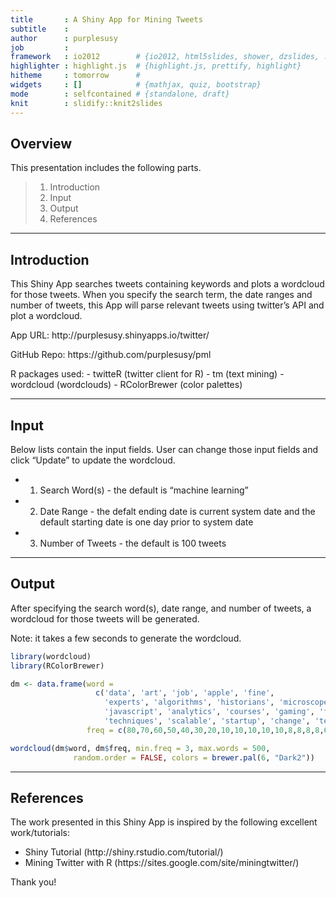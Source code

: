 ```yaml
---
title       : A Shiny App for Mining Tweets
subtitle    : 
author      : purplesusy
job         : 
framework   : io2012        # {io2012, html5slides, shower, dzslides, ...}
highlighter : highlight.js  # {highlight.js, prettify, highlight}
hitheme     : tomorrow      # 
widgets     : []            # {mathjax, quiz, bootstrap}
mode        : selfcontained # {standalone, draft}
knit        : slidify::knit2slides
---
```



## Overview

This presentation includes the following parts.

> 1. Introduction
> 2. Input 
> 3. Output
> 4. References

--- 

## Introduction 

This Shiny App searches tweets containing keywords and plots a wordcloud for those tweets. When you specify the search term, the date ranges and number of tweets, this App will parse relevant tweets using twitter's API and plot a wordcloud.

App URL: http://purplesusy.shinyapps.io/twitter/

GitHub Repo: https://github.com/purplesusy/pml

R packages used:
- twitteR (twitter client for R)
- tm (text mining)
- wordcloud (wordclouds)
- RColorBrewer (color palettes)

---

## Input

Below lists contain the input fields. User can change those input fields and click "Update" to update the wordcloud.

- 1. Search Word(s) - the default is "machine learning"
- 2. Date Range - the defalt ending date is current system date and the default starting date is one day prior to system date
- 3. Number of Tweets - the default is 100 tweets


---

## Output 

After specifying the search word(s), date range, and number of tweets, a wordcloud for those tweets will be generated. 

Note: it takes a few seconds to generate the wordcloud.

```r
library(wordcloud)
library(RColorBrewer)

dm <- data.frame(word = 
                   c('data', 'art', 'job', 'apple', 'fine', 
                     'experts', 'algorithms', 'historians', 'microscope', 'deep',
                     'javascript', 'analytics', 'courses', 'gaming', 'future',
                     'techniques', 'scalable', 'startup', 'change', 'technology'),
                 freq = c(80,70,60,50,40,30,20,10,10,10,10,10,8,8,8,8,6,6,3,2))    

wordcloud(dm$word, dm$freq, min.freq = 3, max.words = 500,
              random.order = FALSE, colors = brewer.pal(6, "Dark2"))
```

---

## References

The work presented in this Shiny App is inspired by the following excellent work/tutorials:

- Shiny Tutorial (http://shiny.rstudio.com/tutorial/)
- Mining Twitter with R (https://sites.google.com/site/miningtwitter/)

Thank you!
